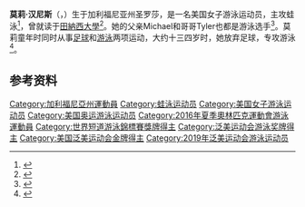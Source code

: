 {{NoteTA|G1=Aquatics}}
{{Infobox swimmer
| name           = 莫莉·汉尼斯
| image          = <!-- Only free-content images are allowed for depicting living people -- see [[WP:NONFREE|WP:NONFREE]]. -->
| image_size     = <!-- Only for images narrower than 220 pixels -->
| alt            = 
| caption        = 
| fullname       = 
| nicknames      = 
| nationality    = {{USA}}
| national_team  = <!-- Only for the country represented in international competition. -->
| birth_name     = 
| birth_date     = {{Birth date and age|1992|03|13}}
| birth_place    = {{USA}}[[加利福尼亚州|加利福尼亚州]][[聖羅莎_(加利福尼亞州)|聖羅莎]]
| death_date     = 
| death_place    = 
| height         = {{convert|1.70|m|ftin|abbr=on}}
| weight         = 
| strokes        = [[蛙泳|蛙泳]]
| club           = 
| coach          = 
| medaltemplates = 
{{MedalSport|女子[[游泳|游泳]]}}
{{MedalCountry|{{USA}}}}
{{MedalCompetition|[[世界短池游泳锦标赛|世界短池游泳锦标赛]]}}
{{MedalGold|[[2016年世界短道游泳錦標賽|2016 温莎]]|4×100米混合泳接力}}
{{MedalBronze|2016 温莎|50米蛙泳}}
{{MedalBronze|2016 温莎|100米蛙泳}}
{{MedalCompetition|[[泛美运动会|泛美运动会]]}}
{{MedalGold|[[2019年泛美运动会|2019 利马]]|[[2019年泛美运动会游泳比赛|4×100米混合泳接力]]}}
}}
'''莫莉·汉尼斯'''（{{lang-en|Molly Hannis}}，{{bd|1992年|3月13日||}}）生于加利福尼亚州圣罗莎，是一名美国女子游泳运动员，主攻蛙泳<ref>{{cite web|url=https://www.sports-reference.com/olympics/athletes/ha/molly-hannis-1.html|title=Molly Hannis|work=Sport Reference|accessdate=2020-07-14|archiveurl=https://web.archive.org/web/20190825124838/https://www.sports-reference.com/olympics/athletes/ha/molly-hannis-1.html|archivedate=2019-08-25}}</ref>，曾就读于[[田納西大學|田納西大學]]<ref>{{cite web|url=https://www.teamusa.org/Athletes/HA/Molly-Hannis|title=Molly Hannis|work=Team USA|accessdate=2020-07-14|archiveurl=https://archive.today/20200714061709/https://www.teamusa.org/Athletes/HA/Molly-Hannis|archivedate=2020-07-14|dead-url=no}}</ref>。她的父亲Michael和哥哥Tyler也都是游泳选手<ref>{{cite web|url=https://utsports.com/sports/swimming-and-diving/roster/molly-hannis/2884|title=Molly Hannis|work=Tennessee Athletics|accessdate=2020-07-14|archiveurl=https://archive.today/20200714062702/https://utsports.com/sports/swimming-and-diving/roster/molly-hannis/2884|archivedate=2020-07-14|dead-url=no}}</ref>。莫莉童年时同时从事[[足球|足球]]和[[游泳|游泳]]两项运动，大约十三四岁时，她放弃足球，专攻游泳<ref>{{cite web|url=https://swimswam.com/meet-2016-us-olympic-swim-team-molly-hannis/|title=Meet the 2016 US Olympic Swim Team: Molly Hannis|work=SwimSwam|date=2016-07-30|accessdate=2020-07-14|archiveurl=https://web.archive.org/web/20160802022854/https://swimswam.com/meet-2016-us-olympic-swim-team-molly-hannis/|archivedate=2016-08-02}}</ref>。

==参考资料==
{{Reflist}}

{{DEFAULTSORT:Hannis, Molly}}
[[Category:加利福尼亞州運動員|Category:加利福尼亞州運動員]]
[[Category:蛙泳运动员|Category:蛙泳运动员]]
[[Category:美国女子游泳运动员|Category:美国女子游泳运动员]]
[[Category:美国奥运游泳运动员|Category:美国奥运游泳运动员]]
[[Category:2016年夏季奧林匹克運動會游泳運動員|Category:2016年夏季奧林匹克運動會游泳運動員]]
[[Category:世界短道游泳錦標賽獎牌得主|Category:世界短道游泳錦標賽獎牌得主]]
[[Category:泛美运动会游泳奖牌得主|Category:泛美运动会游泳奖牌得主]]
[[Category:美国泛美运动会金牌得主|Category:美国泛美运动会金牌得主]]
[[Category:2019年泛美运动会游泳运动员|Category:2019年泛美运动会游泳运动员]]